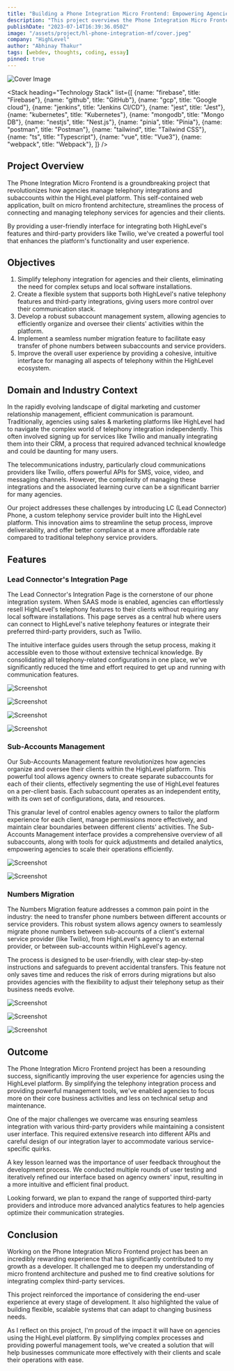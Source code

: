 ```yaml
---
title: "Building a Phone Integration Micro Frontend: Empowering Agencies with Seamless Telephony Management"
description: "This project overviews the Phone Integration Micro Frontend, a self-contained HighLevel web app built on micro frontend architecture, managing telephony integrations and subaccounts management functionality for an Agency."
publishDate: "2023-07-14T16:39:36.050Z"
image: "/assets/project/hl-phone-integration-mf/cover.jpeg"
company: "HighLevel"
author: "Abhinay Thakur"
tags: [webdev, thoughts, coding, essay]
pinned: true
---
```


![Cover Image](/assets/project/hl-phone-integration-mf/cover.jpeg)

<Stack 
  heading="Technology Stack"
  list={[
    {name: "firebase", title: "Firebase"},
    {name: "github", title: "GitHub"},
    {name: "gcp", title: "Google cloud"},
    {name: "jenkins", title: "Jenkins CI/CD"},
    {name: "jest", title: "Jest"},
    {name: "kubernetes", title: "Kubernetes"},
    {name: "mongodb", title: "Mongo DB"},
    {name: "nestjs", title: "Nest.js"},
    {name: "pinia", title: "Pinia"},
    {name: "postman", title: "Postman"},
    {name: "tailwind", title: "Tailwind CSS"},
    {name: "ts", title: "Typescript"},
    {name: "vue", title: "Vue3"},
    {name: "webpack", title: "Webpack"},
  ]}
/>

## Project Overview

The Phone Integration Micro Frontend is a groundbreaking project that revolutionizes how agencies manage telephony integrations and subaccounts within the HighLevel platform. This self-contained web application, built on micro frontend architecture, streamlines the process of connecting and managing telephony services for agencies and their clients. 

By providing a user-friendly interface for integrating both HighLevel's features and third-party providers like Twilio, we've created a powerful tool that enhances the platform's functionality and user experience.

## Objectives

1. Simplify telephony integration for agencies and their clients, eliminating the need for complex setups and local software installations.
2. Create a flexible system that supports both HighLevel's native telephony features and third-party integrations, giving users more control over their communication stack.
3. Develop a robust subaccount management system, allowing agencies to efficiently organize and oversee their clients' activities within the platform.
4. Implement a seamless number migration feature to facilitate easy transfer of phone numbers between subaccounts and service providers.
5. Improve the overall user experience by providing a cohesive, intuitive interface for managing all aspects of telephony within the HighLevel ecosystem.

## Domain and Industry Context

In the rapidly evolving landscape of digital marketing and customer relationship management, efficient communication is paramount. Traditionally, agencies using sales & marketing platforms like HighLevel had to navigate the complex world of telephony integration independently. This often involved signing up for services like Twilio and manually integrating them into their CRM, a process that required advanced technical knowledge and could be daunting for many users.

The telecommunications industry, particularly cloud communications providers like Twilio, offers powerful APIs for SMS, voice, video, and messaging channels. However, the complexity of managing these integrations and the associated learning curve can be a significant barrier for many agencies.

Our project addresses these challenges by introducing LC (Lead Connector) Phone, a custom telephony service provider built into the HighLevel platform. This innovation aims to streamline the setup process, improve deliverability, and offer better compliance at a more affordable rate compared to traditional telephony service providers.

## Features

### Lead Connector's Integration Page

The Lead Connector's Integration Page is the cornerstone of our phone integration system. When SAAS mode is enabled, agencies can effortlessly resell HighLevel's telephony features to their clients without requiring any local software installations. This page serves as a central hub where users can connect to HighLevel's native telephony features or integrate their preferred third-party providers, such as Twilio. 

The intuitive interface guides users through the setup process, making it accessible even to those without extensive technical knowledge. By consolidating all telephony-related configurations in one place, we've significantly reduced the time and effort required to get up and running with communication features.

<p><img src="/assets/project/hl-phone-integration-mf/ss1.png" alt="Screenshot" class="project-screenshot"/></p>

<p><img src="/assets/project/hl-phone-integration-mf/ss2.png" alt="Screenshot" class="project-screenshot"/></p>

<p><img src="/assets/project/hl-phone-integration-mf/ss3.png" alt="Screenshot" class="project-screenshot"/></p>

<p><img src="/assets/project/hl-phone-integration-mf/ss4.png" alt="Screenshot" class="project-screenshot"/></p>

### Sub-Accounts Management

Our Sub-Accounts Management feature revolutionizes how agencies organize and oversee their clients within the HighLevel platform. This powerful tool allows agency owners to create separate subaccounts for each of their clients, effectively segmenting the use of HighLevel features on a per-client basis. Each subaccount operates as an independent entity, with its own set of configurations, data, and resources. 

This granular level of control enables agency owners to tailor the platform experience for each client, manage permissions more effectively, and maintain clear boundaries between different clients' activities. The Sub-Accounts Management interface provides a comprehensive overview of all subaccounts, along with tools for quick adjustments and detailed analytics, empowering agencies to scale their operations efficiently.

<p><img src="/assets/project/hl-phone-integration-mf/ss5.png" alt="Screenshot" class="project-screenshot"/></p>

<p><img src="/assets/project/hl-phone-integration-mf/ss6.png" alt="Screenshot" class="project-screenshot"/></p>

### Numbers Migration

The Numbers Migration feature addresses a common pain point in the industry: the need to transfer phone numbers between different accounts or service providers. This robust system allows agency owners to seamlessly migrate phone numbers between sub-accounts of a client's external service provider (like Twilio), from HighLevel's agency to an external provider, or between sub-accounts within HighLevel's agency. 

The process is designed to be user-friendly, with clear step-by-step instructions and safeguards to prevent accidental transfers. This feature not only saves time and reduces the risk of errors during migrations but also provides agencies with the flexibility to adjust their telephony setup as their business needs evolve.

<p><img src="/assets/project/hl-phone-integration-mf/ss7.png" alt="Screenshot" class="project-screenshot"/></p>

<p><img src="/assets/project/hl-phone-integration-mf/ss8.png" alt="Screenshot" class="project-screenshot"/></p>

<p><img src="/assets/project/hl-phone-integration-mf/ss9.png" alt="Screenshot" class="project-screenshot"/></p>

## Outcome

The Phone Integration Micro Frontend project has been a resounding success, significantly improving the user experience for agencies using the HighLevel platform. By simplifying the telephony integration process and providing powerful management tools, we've enabled agencies to focus more on their core business activities and less on technical setup and maintenance.

One of the major challenges we overcame was ensuring seamless integration with various third-party providers while maintaining a consistent user interface. This required extensive research into different APIs and careful design of our integration layer to accommodate various service-specific quirks.

A key lesson learned was the importance of user feedback throughout the development process. We conducted multiple rounds of user testing and iteratively refined our interface based on agency owners' input, resulting in a more intuitive and efficient final product.

Looking forward, we plan to expand the range of supported third-party providers and introduce more advanced analytics features to help agencies optimize their communication strategies.

## Conclusion

Working on the Phone Integration Micro Frontend project has been an incredibly rewarding experience that has significantly contributed to my growth as a developer. It challenged me to deepen my understanding of micro frontend architecture and pushed me to find creative solutions for integrating complex third-party services.

This project reinforced the importance of considering the end-user experience at every stage of development. It also highlighted the value of building flexible, scalable systems that can adapt to changing business needs.

As I reflect on this project, I'm proud of the impact it will have on agencies using the HighLevel platform. By simplifying complex processes and providing powerful management tools, we've created a solution that will help businesses communicate more effectively with their clients and scale their operations with ease.